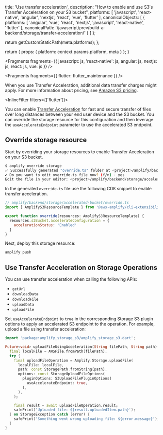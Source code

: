 
  title: 'Use transfer acceleration',
  description: "How to enable and use S3's Transfer Acceleration on your S3 bucket",
  platforms: [
    'javascript',
    'react-native',
    'angular',
    'nextjs',
    'react',
    'vue',
    'flutter'
  ],
  canonicalObjects: [
    {
      platforms: [
        'angular',
        'vue',
        'react',
        'nextjs',
        'javascript',
        'react-native',
        'flutter'
      ],
      canonicalPath: '/javascript/prev/build-a-backend/storage/transfer-acceleration/'
    }
  ]
};

  return getCustomStaticPath(meta.platforms);
};

  return {
    props: {
      platform: context.params.platform,
      meta
    }
  };
}


<Fragments
  fragments={{
    javascript: js,
    'react-native': js,
    angular: js,
    nextjs: js,
    react: js,
    vue: js
  }}
/>


<Fragments fragments={{ flutter: flutter_maintenance }} />

<Callout warning>

When you use Transfer Acceleration, additional data transfer charges might apply. For more information about pricing, see [Amazon S3 pricing](https://aws.amazon.com/s3/pricing/).

</Callout>

<InlineFilter filters={['flutter']}>

You can enable [Transfer Acceleration](https://docs.aws.amazon.com/AmazonS3/latest/userguide/transfer-acceleration.html) for fast and secure transfer of files over long distances between your end user device and the S3 bucket. You can override the storage resource for this configuration and then leverage the `useAccelerateEndpoint` parameter to use the accelerated S3 endpoint.

## Override storage resource

Start by overriding your storage resources to enable Transfer Acceleration on your S3 bucket.

```sh
$ amplify override storage
✅ Successfully generated "override.ts" folder at <project>/amplify/backend/storage/accelerated-bucket
✔ Do you want to edit override.ts file now? (Y/n) · yes
Edit the file in your editor: <project>/amplify/backend/storage/accelerated-bucket/override.ts
```

In the generated `override.ts` file use the following CDK snippet to enable transfer acceleration.

```javascript
// amplify/backend/storage/accelerated-bucket/override.ts
import { AmplifyS3ResourceTemplate } from '@aws-amplify/cli-extensibility-helper';

export function override(resources: AmplifyS3ResourceTemplate) {
  resources.s3Bucket.accelerateConfiguration = {
    accelerationStatus: 'Enabled'
  }
}
```

Next, deploy this storage resource:

```sh
amplify push
```

## Use Transfer Acceleration on Storage Operations

You can use transfer acceleration when calling the following APIs:

* `getUrl`
* `downloadData`
* `downloadFile`
* `uploadData`
* `uploadFile`

Set `useAccelerateEndpoint` to `true` in the corresponding Storage S3 plugin options to apply an accelerated S3 endpoint to the operation. For example, upload a file using transfer acceleration:

```dart
import 'package:amplify_storage_s3/amplify_storage_s3.dart';

Future<void> uploadFileUsingAcceleration(String filePath, String path) async {
  final localFile = AWSFile.fromPath(filePath);
  try {
    final uploadFileOperation = Amplify.Storage.uploadFile(
      localFile: localFile,
      path: const StoragePath.fromString(path),
      options: const StorageUploadFileOptions(
        pluginOptions: S3UploadFilePluginOptions(
          useAccelerateEndpoint: true,
        ),
      ),
    );

    final result = await uploadFileOperation.result;
    safePrint('Uploaded file: ${result.uploadedItem.path}');
  } on StorageException catch (error) {
    safePrint('Something went wrong uploading file: ${error.message}');
  }
}
```

</InlineFilter>
